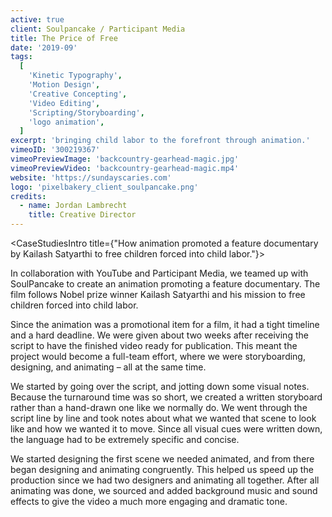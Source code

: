 ```yaml
---
active: true
client: Soulpancake / Participant Media
title: The Price of Free
date: '2019-09'
tags:
  [
    'Kinetic Typography',
    'Motion Design',
    'Creative Concepting',
    'Video Editing',
    'Scripting/Storyboarding',
    'logo animation',
  ]
excerpt: 'bringing child labor to the forefront through animation.'
vimeoID: '300219367'
vimeoPreviewImage: 'backcountry-gearhead-magic.jpg'
vimeoPreviewVideo: 'backcountry-gearhead-magic.mp4'
website: 'https://sundayscaries.com'
logo: 'pixelbakery_client_soulpancake.png'
credits:
  - name: Jordan Lambrecht
    title: Creative Director
---
```


<CaseStudiesIntro title={"How animation promoted a feature documentary by Kailash Satyarthi to free children forced into child labor."}>

In collaboration with YouTube and Participant Media, we teamed up with SoulPancake to create an animation promoting a feature documentary. The film follows Nobel prize winner Kailash Satyarthi and his mission to free children forced into child labor.

</CaseStudiesIntro>
<CaseStudiesTags/>
<CaseStudiesDescription textColor={'cream'} bgColor={'pink-light'} headerColor={'pink'} header={'Process'}>

Since the animation was a promotional item for a film, it had a tight timeline and a hard deadline. We were given about two weeks after receiving the script to have the finished video ready for publication. This meant the project would become a full-team effort, where we were storyboarding, designing, and animating – all at the same time.

We started by going over the script, and jotting down some visual notes. Because the turnaround time was so short, we created a written storyboard rather than a hand-drawn one like we normally do. We went through the script line by line and took notes about what we wanted that scene to look like and how we wanted it to move. Since all visual cues were written down, the language had to be extremely specific and concise.

We started designing the first scene we needed animated, and from there began designing and animating congruently. This helped us speed up the production since we had two designers and animating all together. After all animating was done, we sourced and added background music and sound effects to give the video a much more engaging and dramatic tone.

</CaseStudiesDescription>
